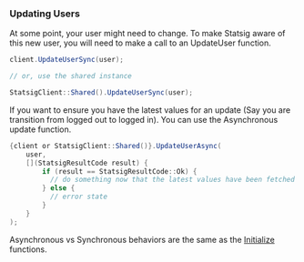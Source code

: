 ### Updating Users

At some point, your user might need to change. To make Statsig aware of this new user, you will need to make
a call to an UpdateUser function.

```csharp
client.UpdateUserSync(user);

// or, use the shared instance

StatsigClient::Shared().UpdateUserSync(user);
```

If you want to ensure you have the latest values for an update (Say you are transition from 
logged out to logged in). You can use the Asynchronous update function.

```csharp
{client or StatsigClient::Shared()}.UpdateUserAsync(
    user,
    [](StatsigResultCode result) {
        if (result == StatsigResultCode::Ok) {
          // do something now that the latest values have been fetched
        } else {
          // error state
        }
    }
);
```

Asynchronous vs Synchronous behaviors are the same as the [Initialize](#initialize-the-sdk) functions.